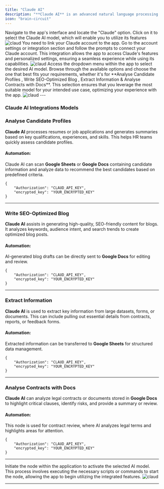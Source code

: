 ```yaml
---
title: "Claude AI"
description: "**Claude AI** is an advanced natural language processing (NLP) tool integrated with **Svalync** to enhance text-based workflows. It efficiently processes and analyzes large amounts of text, making it ideal for tasks like drafting documents, generating summaries, and reviewing contracts. By automating text handling, Claude AI streamlines workflows, such as generating invoices or creating detailed reports, without requiring manual intervention, thus improving productivity and accuracy in document-based operations."
icon: "brain-circuit"
---
```


<Steps>
  <Step title="Select Claude in App">
  Navigate to the app's interface and locate the "Claude" option. Click on it to select the Claude AI model, which will enable you to utilize its features
    <Frame>
      <img className="" src="/images/claude/1.png" alt="claud" />
    </Frame>
  </Step>
  <Step title="Integrate Account">
  You need to link your Claude account to the app. Go to the account settings or integration section and follow the prompts to connect your Claude account. This integration allows the app to access Claude's features and personalized settings, ensuring a seamless experience while using its capabilities.
    <Frame>
      <img className="" src="/images/claude/2.png" alt="claud" />
    </Frame>
  </Step>
  <Step title="Choose Model">
  Access the dropdown menu within the app to select the desired AI model. Browse through the available options and choose the one that best fits your requirements, whether it's for **Analyse Candidate Profiles , Write SEO-Optimized Blog , Extract Information & Analyse Contracts with Docs**. This selection ensures that you leverage the most suitable model for your intended use case, optimizing your experience with the app.
    <Frame>
      <img className="" src="/images/claude/3.png" alt="claud" />
    </Frame>
    ---

### Claude AI Integrations Models

### Analyse Candidate Profiles

**Claude AI** processes resumes or job applications and generates summaries based on key qualifications, experiences, and skills. This helps HR teams quickly assess candidate profiles.

#### Automation:

Claude AI can scan **Google Sheets** or **Google Docs** containing candidate information and analyze data to recommend the best candidates based on predefined criteria.

```
{
    "Authorization": "CLAUD_API_KEY",
    "encrypted_key": "YOUR_ENCRYPTED_KEY"
}
```

---

### Write SEO-Optimized Blog

**Claude AI** assists in generating high-quality, SEO-friendly content for blogs. It analyzes keywords, audience intent, and search trends to create optimized blog posts.

#### Automation:

AI-generated blog drafts can be directly sent to **Google Docs** for editing and review.

```
{
    "Authorization": "CLAUD_API_KEY",
    "encrypted_key": "YOUR_ENCRYPTED_KEY"
}
```

---

### Extract Information

**Claude AI** is used to extract key information from large datasets, forms, or documents. This can include pulling out essential details from contracts, reports, or feedback forms.

#### Automation:

Extracted information can be transferred to **Google Sheets** for structured data management.

```
{
    "Authorization": "CLAUD_API_KEY",
    "encrypted_key": "YOUR_ENCRYPTED_KEY"
}
```

---

### Analyse Contracts with Docs

**Claude AI** can analyze legal contracts or documents stored in **Google Docs** to highlight critical clauses, identify risks, and provide a summary or review.

#### Automation:

This node is used for contract review, where AI analyzes legal terms and highlights areas for attention.

```
{
    "Authorization": "CLAUD_API_KEY",
    "encrypted_key": "YOUR_ENCRYPTED_KEY"
}
```

---

  </Step>
  <Step title="Run the Node">
  Initiate the node within the application to activate the selected AI model. This process involves executing the necessary scripts or commands to start the node, allowing the app to begin utilizing the integrated features.
    <Frame>
      <img className="" src="/images/claude/4.png" alt="claud" />
    </Frame>
  </Step>
</Steps>

---
